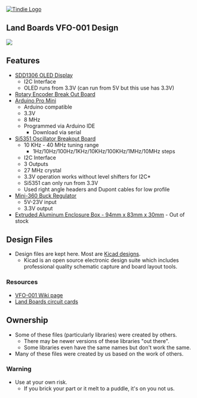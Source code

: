 <a href="https://www.tindie.com/stores/land_boards/" >
<img src="http://land-boards.com/tindie/tindie-larges-v2.png" alt="Tindie Logo">
</img></a>

== Land Boards VFO-001 Design ==

<img src="http://land-boards.com/blwiki/images/e/e6/VFO-001_P132-720px.jpg"></img>

== Features ==

* [[SDD1306 OLED Display]]
** I2C Interface
** OLED runs from 3.3V (can run from 5V but this use has 3.3V)
* [[RotaryEnc|Rotary Encoder Break Out Board]]
* [[Arduino Pro Mini]]
** Arduino compatible
** 3.3V
** 8 MHz
** Programmed via Arduino IDE
*** Download via serial
* [[Si5351 Oscillator Breakout Board]]
** 10 KHz - 40 MHz tuning range
*** 1Hz/10Hz/100Hz/1KHz/10KHz/100KHz/1MHz/10MHz steps
** I2C Interface
** 3 Outputs
** 27 MHz crystal
** 3.3V operation works without level shifters for I2C*
** Si5351 can only run from 3.3V
** Used right angle headers and Dupont cables for low profile
* [[Mini360_Buck_Comverter|Mini-360 Buck Regulator]]
** 5V-23V input
** 3.3V output
* [https://www.adafruit.com/product/2230 Extruded Aluminum Enclosure Box - 94mm x 83mm x 30mm] - Out of stock


== Design Files ==
* Design files are kept here. Most are [http://www.kicad-pcb.org/display/KICAD/KiCad+EDA+Software+Suite/ Kicad designs].
** Kicad is an open source electronic design suite which includes professional quality schematic capture and board layout tools.

=== Resources ===

* [http://land-boards.com/blwiki/index.php?title=VFO-001 VFO-001 Wiki page]
* [http://land-boards.com/blwiki/index.php Land Boards circuit cards]

== Ownership ==

* Some of these files (particularly libraries) were created by others.
** There may be newer versions of these libraries "out there".
** Some libraries even have the same names but don't work the same.
* Many of these files were created by us based on the work of others.

=== Warning ===

* Use at your own risk.
** If you brick your part or it melt to a puddle, it's on you not us.
